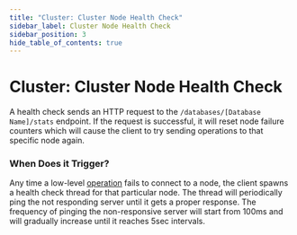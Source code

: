 ```yaml
---
title: "Cluster: Cluster Node Health Check"
sidebar_label: Cluster Node Health Check
sidebar_position: 3
hide_table_of_contents: true
---
```



# Cluster: Cluster Node Health Check

A health check sends an HTTP request to the `/databases/[Database Name]/stats` endpoint. 
If the request is successful, it will reset node failure counters which will cause the client to try sending operations to that specific node again.

### When Does it Trigger?

Any time a low-level [operation](../operations/what-are-operations) fails to connect to a node, the client spawns a health check thread for that particular node. 
The thread will periodically ping the not responding server until it gets a proper response.
The frequency of pinging the non-responsive server will start from 100ms and will gradually increase until it reaches 5sec intervals.

